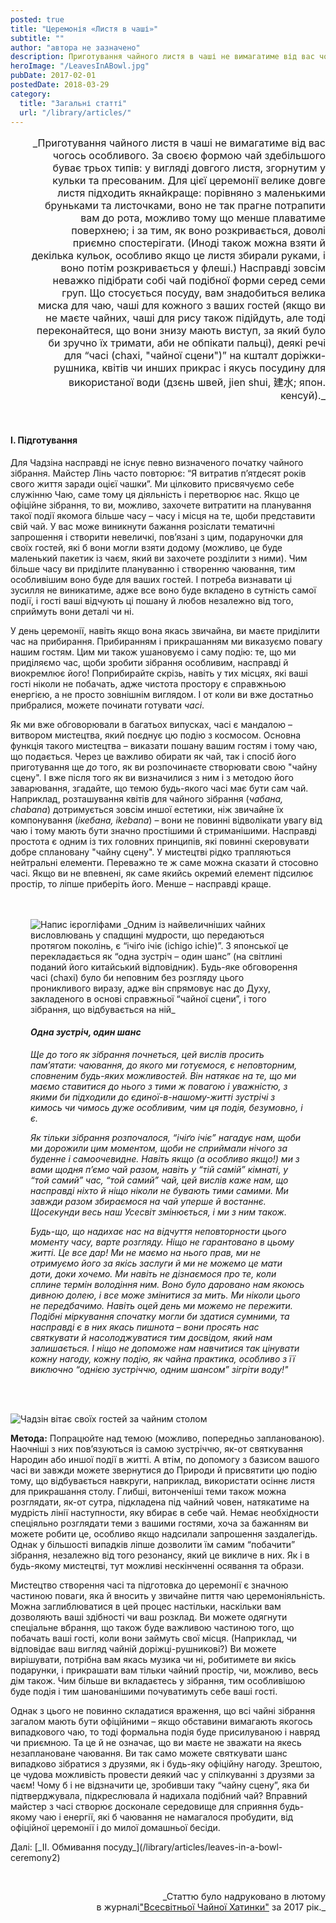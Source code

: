 ```yaml
---
posted: true
title: "Церемонія «Листя в чаші»"
subtitle: ""
author: "автора не зазначено"
description: Приготування чайного листя в чаші не вимагатиме від вас чогось особливого. Чай здебільшого за своєю формою буває трьох типів...
heroImage: "/LeavesInABowl.jpg"
pubDate: 2017-02-01
postedDate: 2018-03-29
category: 
  title: "Загальні статті"
  url: "/library/articles/"
---
```



<p style="margin-left: 2rem; font-size: 1rem; text-align: right; text-wrap: balance;">_Приготування чайного листя в чаші не вимагатиме від вас чогось особливого. За своєю формою чай здебільшого буває трьох типів: у вигляді довгого листя, згорнутим у кульки та пресованим. Для цієї церемонії велике довге листя підходить якнайкраще: порівняно з маленькими бруньками та листочками, воно не так прагне потрапити вам до рота, можливо тому що менше плаватиме поверхнею; і за тим, як воно розкривається, доволі приємно спостерігати. (Иноді також можна взяти й декілька кульок, особливо якщо це листя збирали руками, і воно потім розкривається у флеші.) Насправді зовсім неважко підібрати собі чай подібної форми серед семи груп. Що стосується посуду, вам знадобиться велика миска для чаю, чаші для кожного з ваших гостей (якщо ви не маєте чайних, чаші для рису також підійдуть, але тоді переконайтеся, що вони знизу мають виступ, за який було би зручно їх тримати, аби не обпікати пальці), деякі речі для “часі (chaxi, "чайної сцени")” на кшталт доріжки-рушника, квітів чи инших прикрас і якусь посудину для використаної води (дзєнь швей, jien shui, 建水; япон. кенсуй)._  </p>

<p>&nbsp;</p>

#### I. Підготування

Для Чадзіна насправді не існує певно визначеного початку чайного зібрання. Майстер Лінь часто повторює: “Я витратив п’ятдесят років свого життя заради оцієї чашки”. Ми цілковито присвячуємо себе служінню Чаю, саме тому ця діяльність і перетворює нас. Якщо це офіційне зібрання, то ви, можливо, захочете витратити на планування такої події якомога більше часу – часу і місця на те, щоби представити свій чай. У вас може виникнути бажання розіслати тематичні запрошення і створити невеличкі, пов’язані з цим, подаруночки для своїх гостей, які б вони могли взяти додому (можливо, це буде маленький пакетик із чаєм, який ви захочете розділити з ними). Чим більше часу ви приділите плануванню і створенню чаювання, тим особливішим воно буде для ваших гостей. І потреба визнавати ці зусилля не виникатиме, адже все воно буде вкладено в сутність самої події, і гості ваші відчують ці пошану й любов незалежно від того, сприймуть вони деталі чи ні.

У день церемонії, навіть якщо вона якась звичайна, ви маєте приділити час на прибирання. Прибиранням і прикрашанням ми виказуємо повагу нашим гостям. Цим ми також ушановуємо і саму подію: те, що ми приділяємо час, щоби зробити зібрання особливим, насправді й виокремлює його! Поприбирайте скрізь, навіть у тих місцях, які ваші гості ніколи не побачать, адже чистота простору є справжньою енергією, а не просто зовнішнім виглядом. І от коли ви вже достатньо прибралися, можете починати готувати _часі_.

Як ми вже обговорювали в багатьох випусках, часі є мандалою – витвором мистецтва, який поєднує цю подію з космосом. Основна функція такого мистецтва – виказати пошану вашим гостям і тому чаю, що подається. Через це важливо обирати як чай, так і спосіб його приготування ще _до_ того, як ви розпочинаєте створювати свою "чайну сцену". І вже після того як ви визначилися з ним і з методою його заварювання, згадайте, що темою будь-якого часі має бути сам чай. Наприклад, розташування квітів для чайного зібрання (_чабана, chabana_) дотримується зовсім иншої естетики, ніж звичайне їх компонування (_ікебана, ikebana_) – вони не повинні відволікати увагу від чаю і тому мають бути значно простішими й стриманішими. Насправді простота є одним із тих головних принципів, які повинні скеровувати добре сплановану "чайну сцену". У мистецтві рідко трапляються нейтральні елементи. Переважно те ж саме можна сказати й стосовно часі. Якщо ви не впевнені, як саме якийсь окремий елемент підсилює простір, то ліпше приберіть його. Менше – насправді краще.

<section class="full-width" style="background: var(--button); margin: 1rem 0; padding: 2rem;">
<Image class="float-right" src={Image1} alt="Напис ієрогліфами" /> _Одним із найвеличніших чайних висловлювань у спадщині мудрости, що передаються протягом поколінь, є “ічіґо ічіє (ichigo ichie)”. З японської це перекладається як “одна зустріч – один шанс” (на світлині поданий його китайський відповідник). Будь-яке обговорення часі (chaxi) було би неповним без розгляду цього проникливого виразу, адже він спрямовує нас до Духу, закладеного в основі справжньої “чайної сцени”, і того зібрання, що відбувається на ній_

#### _Одна зустріч, один шанс_

_Ще до того як зібрання почнеться, цей вислів просить пам’ятати: чаювання, до якого ми готуємося, є неповторним, сповненим будь-яких можливостей. Він натякає на те, що ми маємо ставитися до нього з тими ж повагою і уважністю, з якими би підходили до єдиної-в-нашому-житті зустрічі з кимось чи чимось дуже особливим, чим ця подія, безумовно, і є._

_Як тільки зібрання розпочалося, “ічіґо ічіє” нагадує нам, щоби ми дорожили цим моментом, щоби не сприймали нічого за буденне і самоочевидне. Навіть якщо (а особливо якщо!) ми з вами щодня п’ємо чай разом, навіть у “тій самій” кімнаті, у “той самий” час, “той самий” чай, цей вислів каже нам, що насправді ніхто й ніщо ніколи не бувають тими самими. Ми завжди разом збираємося на чай уперше й востаннє. Щосекунди весь наш Усесвіт змінюється, і ми з ним також._

_Будь-що, що надихає нас на відчуття неповторности цього моменту часу, варте розгляду. Ніщо не гарантовано в цьому житті. Це все дар! Ми не маємо на нього прав, ми не отримуємо його за якісь заслуги й ми не можемо це мати доти, доки хочемо. Ми навіть не дізнаємося про те, коли сплине термін володіння ним. Воно було даровано нам якоюсь дивною долею, і все може змінитися за мить. Ми ніколи цього не передбачимо. Навіть оцей день ми можемо не пережити. Подібні міркування спочатку могли би здатися сумними, та насправді є в них якась пишнота – вони просять нас святкувати й насолоджуватися тим досвідом, який нам залишається. І ніщо не допоможе нам навчитися так цінувати кожну нагоду, кожну подію, як чайна практика, особливо з її виключно “однією зустріччю, одним шансом” зігріти воду!"_
</section>

<Image class="align-center" src={Image2} alt="Чадзін вітає своїх гостей за чайним столом" />

__Метода:__ Попрацюйте над темою (можливо, попередньо запланованою). Наочніші з них пов’язуються із самою зустріччю, як-от святкування Народин або иншої події в житті. А втім, по допомогу з базисом вашого часі ви завжди можете звернутися до Природи й присвятити цю подію тому, що відбувається навкруги, наприклад, використати осіннє листя для прикрашання столу. Глибші, витонченіші теми також можна розглядати, як-от сутра, підкладена під чайний човен, натякатиме на мудрість лінії наступности, яку вбирає в себе чай. Немає необхідности спеціяльно розглядати теми з вашими гостями, хоча за бажанням ви можете робити це, особливо якщо надсилали запрошення заздалегідь. Однак у більшості випадків ліпше дозволити їм самим “побачити” зібрання, незалежно від того резонансу, який це викличе в них. Як і в будь-якому мистецтві, тут можливі нескінченні осявання та образи.

Мистецтво створення часі та підготовка до церемонії є значною частиною поваги, яка й вносить у звичайне пиття чаю церемоніяльність. Можна заглиблюватися в цей процес настільки, наскільки вам дозволяють ваші здібності чи ваш розклад. Ви можете одягнути спеціальне вбрання, що також буде важливою частиною того, що побачать ваші гості, коли вони займуть свої місця. (Наприклад, чи відповідає ваш вигляд чайній доріжці-рушникові?) Ви можете вирішувати, потрібна вам якась музика чи ні, робитимете ви якісь подарунки, і прикрашати вам тільки чайний простір, чи, можливо, весь дім також. Чим більше ви вкладаєтесь у зібрання, тим особливішою буде подія і тим шанованішими почуватимуть себе ваші гості.

Однак з цього не повинно складатися враження, що всі чайні зібрання загалом мають бути офіційними – якщо обставини вимагають якогось випадкового чаю, то тоді формальна подія буде присилуваною і навряд чи приємною. Та це й не означає, що ви маєте не зважати на якесь незаплановане чаювання. Ви так само можете святкувати шанс випадково зібратися з друзями, як і будь-яку офіційну нагоду. Зрештою, це чудова можливість провести деякий час у спілкуванні з друзями за чаєм! Чому б і не відзначити це, зробивши таку “чайну сцену”, яка би підтверджувала, підкреслювала й надихала подібний чай? Вправний майстер з часі створює досконале середовище для сприяння будь-якому чаю і енергії, які б чаювання не намагалося пробудити, від офіційної церемонії і до милої домашньої бесіди.

<section class="next-page">
  Далі: [_ІІ. Обмивання посуду_](/library/articles/leaves-in-a-bowl-ceremony2)
</section>

<p>&nbsp;</p>
<p align="right" style="font-size: 0.9rem;">_Статтю було надруковано в лютому<br />в журналі<a title="globalteahut.org" href="http://www.globalteahut.org/" target="_blank" rel="noopener">"Всесвітньої Чайної Хатинки"</a>&nbsp;за 2017 рік._</p>